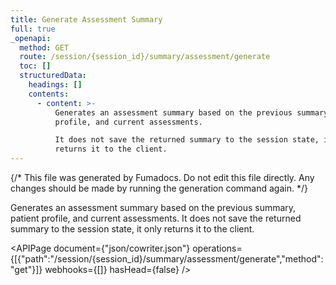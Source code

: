 ```yaml
---
title: Generate Assessment Summary
full: true
_openapi:
  method: GET
  route: /session/{session_id}/summary/assessment/generate
  toc: []
  structuredData:
    headings: []
    contents:
      - content: >-
          Generates an assessment summary based on the previous summary, patient
          profile, and current assessments.

          It does not save the returned summary to the session state, it only
          returns it to the client.
---
```


{/* This file was generated by Fumadocs. Do not edit this file directly. Any changes should be made by running the generation command again. */}

Generates an assessment summary based on the previous summary, patient profile, and current assessments.
It does not save the returned summary to the session state, it only returns it to the client.

<APIPage document={"json/cowriter.json"} operations={[{"path":"/session/{session_id}/summary/assessment/generate","method":"get"}]} webhooks={[]} hasHead={false} />